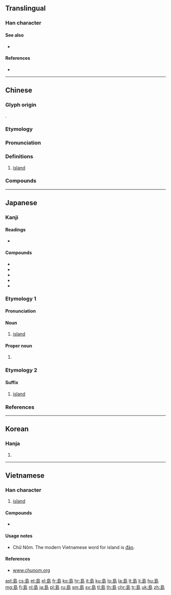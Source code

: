 {{also|岛|嶋|嶌|嶹}}
==Translingual==

===Han character===
{{Han char|rn=46|rad=山|as=07|sn=10|four=27727|canj=HAYU}}

====See also====
* {{l|mul|sc=Hani|嶼}}

====References====
* {{Han ref|kx=0312.040|dkj=08108|dj=0612.110|hdz=10775.140|uh=5CF6|ud=23798|bh=AE71|bd=44657}}

----

==Chinese==
{{zh-forms|s=岛|alt=嶋,嶌}}

===Glyph origin===
{{Han etym}}
{{Han compound|鳥|山|ls=psc|c1=p|c2=s|t2=mountain}}.

===Etymology===
{{rfe|zh}}

===Pronunciation===
{{zh-pron
|m=dǎo
|ma=y
|c=dou2
|h=pfs=tó
|mn=xm,zz,tn,kh,km,tc:tó/qz,tp,hc,yl,mg,lk,sx:tó͘
|md=dō̤
|w=2tau
|mc=y
|oc=y
|cat=n
}}

===Definitions===
{{zh-hanzi}}

# [[island]]

===Compounds===
{{zh-der|孤島|厄爾巴島|島弧|島宇宙|巴里島|中途島|愛德華島|島洲|勿里洞島|丕林島|中南半島|希臘群島|分向島|山東半島|廣島|巽他群島|巴芬島|安全島|半島|南沙群島|團沙群島|伊斯特島|伊豆半島|巴丹半島|嵊泗列島|島瘦郊寒|島狀丘陵|島民|島嶼防線|島夷|島國|九龍半島|北島|列島|交通島|庫頁島|安汶島|冰島漁夫|島嶼|印度半島|威克島|人工島|亞速群島|呂宋島|中沙群島|千島群島|冰島|南洋群島|寶島|分道島|恆春半島|塞班島|爪哇島|東加群島|秦皇島|歐胡島|班艾島|本島|比基尼島|班達群島|硫磺群島|砂島|澎湖群島|社會群島|珊瑚島|海峽群島|皮島|海島|瓊州島|琉球群島|班克斯島|沖積島|熱島效應|環島|東沙群島|曼哈坦島|朝鮮半島|群島|西沙群島|薩摩斯島|絕島|蓬萊仙島|金銀島|關島|綠色矽島|鹿兒島|綠島|蓬島|郊寒島瘦|馬來群島|荒島|胰島素|群島主義|馬來半島|雷州半島|離島|西西里島|蘭氏小島|長島|西蘭島|葫蘆島|遼東半島|香料群島|赤道群島|舟山群島|西奈半島}}

{{zh-cat|Elementary}}

----

==Japanese==

===Kanji===
{{ja-kanji|grade=3|rs=山07}}

====Readings====
* {{ja-readings|goon=[[とう]] (tō)|kanon=[[とう]] (tō)|nanori=[[しま]] (shima)|kun=[[しま]] (shima)}}

====Compounds====
* {{ja-r|群島|ぐんとう}}
* {{ja-r|島影|しまかげ}}
* {{ja-r|島嶼|とうしょ}}
* {{ja-r|列島|れっとう}}
* {{ja-r|宝島|たからじま}}

===Etymology 1===
{{ja-kanjitab|しま|yomi=k}}
{{rfe|lang=ja}}

====Pronunciation====
{{ja-pron|しま|acc=o|acc_ref=NHK|y=k}}

====Noun====
{{ja-noun|しま}}

# [[island]]

====Proper noun====
{{ja-pos|proper|しま}}

# {{surname|lang=ja|sort=しま}}

===Etymology 2===
{{ja-kanjitab|とう|yomi=o}}
{{rfe|lang=ja}}

====Suffix====
{{ja-pos|suffix|とう}}

# [[island]] {{qualifier|in place names}}

===References===
<references/>

----

==Korean==

===Hanja===
{{ko-hanja|hangeul=도|eumhun=섬|mr=to}}

# {{defn|lang=ko|sort=山07}}

----

==Vietnamese==

===Han character===
{{vi-hantu|[[đảo]], [[láo]]|rs=山07}}

# [[island]]

====Compounds====
* {{l|vi|半島|tr=[[bán đảo]]}}

====Usage notes====
* Chữ Nôm. The modern Vietnamese word for island is [[đảo]].

====References====
* [http://www.chunom.org/pages/島 www.chunom.org]

[[ast:島]]
[[cs:島]]
[[et:島]]
[[el:島]]
[[fr:島]]
[[ko:島]]
[[hr:島]]
[[it:島]]
[[ku:島]]
[[lo:島]]
[[la:島]]
[[lt:島]]
[[li:島]]
[[hu:島]]
[[mg:島]]
[[fj:島]]
[[nl:島]]
[[ja:島]]
[[pl:島]]
[[ru:島]]
[[sm:島]]
[[sv:島]]
[[tl:島]]
[[th:島]]
[[chr:島]]
[[tr:島]]
[[uk:島]]
[[zh:島]]